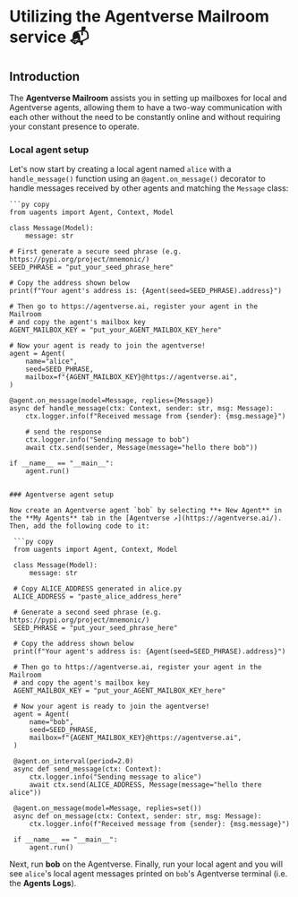 # Utilizing the Agentverse Mailroom service 📬

## Introduction

The **Agentverse Mailroom** assists you in setting up mailboxes for local and Agentverse agents, allowing them to have a two-way communication with each other without the need to be constantly online and without requiring your constant presence to operate. 

### Local agent setup

Let's now start by creating a local agent named `alice` with a `handle_message()` function using an `@agent.on_message()` decorator to handle messages received by other agents and matching the `Message` class:

    ```py copy
    from uagents import Agent, Context, Model

    class Message(Model):
        message: str

    # First generate a secure seed phrase (e.g. https://pypi.org/project/mnemonic/)
    SEED_PHRASE = "put_your_seed_phrase_here"

    # Copy the address shown below
    print(f"Your agent's address is: {Agent(seed=SEED_PHRASE).address}")

    # Then go to https://agentverse.ai, register your agent in the Mailroom
    # and copy the agent's mailbox key
    AGENT_MAILBOX_KEY = "put_your_AGENT_MAILBOX_KEY_here"

    # Now your agent is ready to join the agentverse!
    agent = Agent(
        name="alice",
        seed=SEED_PHRASE,
        mailbox=f"{AGENT_MAILBOX_KEY}@https://agentverse.ai",
    )

    @agent.on_message(model=Message, replies={Message})
    async def handle_message(ctx: Context, sender: str, msg: Message):
        ctx.logger.info(f"Received message from {sender}: {msg.message}")

        # send the response
        ctx.logger.info("Sending message to bob")
        await ctx.send(sender, Message(message="hello there bob"))

    if __name__ == "__main__":
        agent.run()
   ```

### Agentverse agent setup

Now create an Agentverse agent `bob` by selecting **+ New Agent** in the **My Agents** tab in the [Agentverse ↗️](https://agentverse.ai/). Then, add the following code to it:

    ```py copy
    from uagents import Agent, Context, Model

    class Message(Model):
        message: str

    # Copy ALICE_ADDRESS generated in alice.py
    ALICE_ADDRESS = "paste_alice_address_here"

    # Generate a second seed phrase (e.g. https://pypi.org/project/mnemonic/)
    SEED_PHRASE = "put_your_seed_phrase_here"

    # Copy the address shown below
    print(f"Your agent's address is: {Agent(seed=SEED_PHRASE).address}")

    # Then go to https://agentverse.ai, register your agent in the Mailroom
    # and copy the agent's mailbox key
    AGENT_MAILBOX_KEY = "put_your_AGENT_MAILBOX_KEY_here"

    # Now your agent is ready to join the agentverse!
    agent = Agent(
        name="bob",
        seed=SEED_PHRASE,
        mailbox=f"{AGENT_MAILBOX_KEY}@https://agentverse.ai",
    )

    @agent.on_interval(period=2.0)
    async def send_message(ctx: Context):
        ctx.logger.info("Sending message to alice")
        await ctx.send(ALICE_ADDRESS, Message(message="hello there alice"))

    @agent.on_message(model=Message, replies=set())
    async def on_message(ctx: Context, sender: str, msg: Message):
        ctx.logger.info(f"Received message from {sender}: {msg.message}")

    if __name__ == "__main__":
        agent.run()
   ```

Next, run **bob** on the Agentverse. Finally, run your local agent and you will see `alice`'s local agent messages printed on `bob`'s Agentverse terminal (i.e. the **Agents Logs**).
